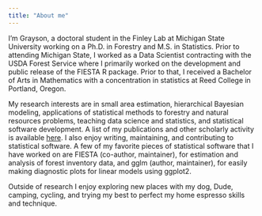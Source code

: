 ```yaml
---
title: "About me"
---
```


I’m Grayson, a doctoral student in the Finley Lab at Michigan State University working on a Ph.D. in Forestry and M.S. in Statistics. Prior to attending Michigan State, I worked as a Data Scientist contracting with the USDA Forest Service where I primarily worked on the development and public release of the FIESTA R package. Prior to that, I received a Bachelor of Arts in Mathematics with a concentration in statistics at Reed College in Portland, Oregon.

My research interests are in small area estimation, hierarchical Bayesian modeling, applications of statistical methods to forestry and natural resources problems, teaching data science and statistics, and statistical software development. A list of my publications and other scholarly activity is available [here](research.qmd). I also enjoy writing, maintaining, and contributing to statistical software. A few of my favorite pieces of statistical software that I have worked on are FIESTA (co-author, maintainer), for estimation and analysis of forest inventory data, and gglm (author, maintainer), for easily making diagnostic plots for linear models using ggplot2.

Outside of research I enjoy exploring new places with my dog, Dude, camping, cycling, and trying my best to perfect my home espresso skills and technique.

